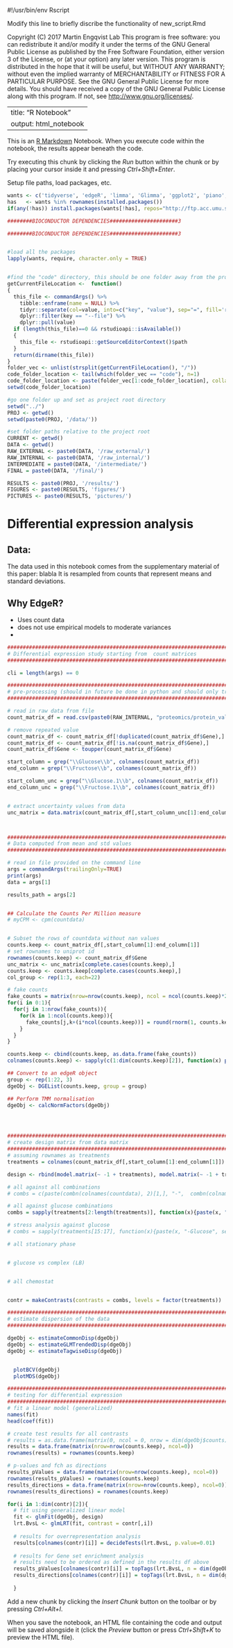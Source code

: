 #!/usr/bin/env Rscript

Modify this line to briefly discribe the functionality of new_script.Rmd

Copyright (C) 2017  Martin Engqvist Lab
This program is free software: you can redistribute it and/or modify
it under the terms of the GNU General Public License as published by
the Free Software Foundation, either version 3 of the License, or
(at your option) any later version.
This program is distributed in the hope that it will be useful,
but WITHOUT ANY WARRANTY; without even the implied warranty of
MERCHANTABILITY or FITNESS FOR A PARTICULAR PURPOSE.  See the
GNU General Public License for more details.
You should have received a copy of the GNU General Public License
along with this program.  If not, see <http://www.gnu.org/licenses/>.

---
title: "R Notebook"
output: html_notebook
---

This is an [R Markdown](http://rmarkdown.rstudio.com) Notebook. When you execute code within the notebook, the results appear beneath the code.

Try executing this chunk by clicking the *Run* button within the chunk or by placing your cursor inside it and pressing *Ctrl+Shift+Enter*.

Setup file paths, load packages, etc.
```r
wants <- c('tidyverse', 'edgeR', 'limma', 'Glimma', 'ggplot2', 'piano', 'pheatmap', 'RColorBrewer', 'viridis', 'reshape2')
has   <- wants %in% rownames(installed.packages())
if(any(!has)) install.packages(wants[!has], repos="http://ftp.acc.umu.se/mirror/CRAN/")

########BIOCONDUCTOR DEPENDENCIES######################3

########BIOCONDUCTOR DEPENDENCIES######################3


#load all the packages
lapply(wants, require, character.only = TRUE)


#find the "code" directory, this should be one folder away from the project root
getCurrentFileLocation <-  function()
{
  this_file <- commandArgs() %>% 
    tibble::enframe(name = NULL) %>%
    tidyr::separate(col=value, into=c("key", "value"), sep="=", fill='right') %>%
    dplyr::filter(key == "--file") %>%
    dplyr::pull(value)
  if (length(this_file)==0 && rstudioapi::isAvailable())
  {
    this_file <- rstudioapi::getSourceEditorContext()$path
  }
  return(dirname(this_file))
}
folder_vec <- unlist(strsplit(getCurrentFileLocation(), "/"))
code_folder_location <- tail(which(folder_vec == "code"), n=1)
code_folder_location <- paste(folder_vec[1:code_folder_location], collapse = '/')
setwd(code_folder_location)

#go one folder up and set as project root directory
setwd("../")
PROJ <- getwd()
setwd(paste0(PROJ, '/data/'))

#set folder paths relative to the project root
CURRENT <- getwd()
DATA <- getwd()
RAW_EXTERNAL <- paste0(DATA, '/raw_external/')
RAW_INTERNAL <- paste0(DATA, '/raw_internal/')
INTERMEDIATE = paste0(DATA, '/intermediate/')
FINAL = paste0(DATA, '/final/')

RESULTS <- paste0(PROJ, '/results/')
FIGURES <- paste0(RESULTS, 'figures/')
PICTURES <- paste0(RESULTS, 'pictures/')
```


# Differential expression analysis 

## Data:

The data used in this notebook comes from the supplementary material of this paper: blabla
It is resampled from counts that represent means and standard deviations.

## Why EdgeR?
- Uses count data 
- does not use empirical models to moderate variances
- 

```r
####################################################################################
# Differential expression study starting from  count matrices 
####################################################################################

cli = length(args) == 0

####################################################################################
# pre-processing (should in future be done in python and should only translate to matrix)
####################################################################################

# read in raw data from file
count_matrix_df = read.csv(paste0(RAW_INTERNAL, "proteomics/protein_values.csv"))

# remove repeated value
count_matrix_df <- count_matrix_df[!duplicated(count_matrix_df$Gene),]
count_matrix_df <- count_matrix_df[!is.na(count_matrix_df$Gene),]
count_matrix_df$Gene <- toupper(count_matrix_df$Gene)

start_column = grep("\\Glucose\\b", colnames(count_matrix_df))
end_column = grep("\\Fructose\\b", colnames(count_matrix_df))

start_column_unc = grep("\\Glucose.1\\b", colnames(count_matrix_df))
end_column_unc = grep("\\Fructose.1\\b", colnames(count_matrix_df))


# extract uncertainty values from data
unc_matrix = data.matrix(count_matrix_df[,start_column_unc[1]:end_column_unc[1]])



####################################################################################
# Data computed from mean and std values  
####################################################################################

# read in file provided on the command line
args = commandArgs(trailingOnly=TRUE)
print(args)
data = args[1]

results_path = args[2]


## Calculate the Counts Per Million measure
# myCPM <- cpm(countdata)


# Subset the rows of countdata without nan values
counts.keep <- count_matrix_df[,start_column[1]:end_column[1]]
# set rownames to uniprot id
rownames(counts.keep) <- count_matrix_df$Gene
unc_matrix <- unc_matrix[complete.cases(counts.keep),]
counts.keep <- counts.keep[complete.cases(counts.keep),]
col_group <- rep(1:3, each=22)

# fake counts 
fake_counts = matrix(nrow=nrow(counts.keep), ncol = ncol(counts.keep)*2)
for(i in 0:1){
  for(j in 1:nrow(fake_counts)){
    for(k in 1:ncol(counts.keep)){
      fake_counts[j,k+(i*ncol(counts.keep))] = round(rnorm(1, counts.keep[j,k],unc_matrix[j,k]))
    }
  }
}

counts.keep <- cbind(counts.keep, as.data.frame(fake_counts))
colnames(counts.keep) <- sapply(c(1:dim(counts.keep)[2]), function(x) paste(colnames(counts.keep)[x], col_group[x], sep = ""))

## Convert to an edgeR object
group <- rep(1:22, 3)
dgeObj <- DGEList(counts.keep, group = group)

## Perform TMM normalisation
dgeObj <- calcNormFactors(dgeObj)




####################################################################################
# create design matrix from data matrix 
####################################################################################
# assuming rownames as treatments
treatments = colnames(count_matrix_df[,start_column[1]:end_column[1]])

design <- rbind(model.matrix(~ -1 + treatments), model.matrix(~ -1 + treatments), model.matrix(~ -1 + treatments))

# all against all combinations
# combs = c(paste(combn(colnames(countdata), 2)[1,], "-",  combn(colnames(countdata), 2)[2,], sep = ""))

# all against glucose combinations 
combs = sapply(treatments[2:length(treatments)], function(x){paste(x, "-Glucose", sep = "")}, USE.NAMES = FALSE)

# stress analysis against glucose
# combs = sapply(treatments[15:17], function(x){paste(x, "-Glucose", sep = "")}, USE.NAMES = FALSE)

# all stationary phase 


# glucose vs complex (LB)


# all chemostat


contr = makeContrasts(contrasts = combs, levels = factor(treatments))

####################################################################################
# estimate dispersion of the data  
####################################################################################

dgeObj <- estimateCommonDisp(dgeObj)
dgeObj <- estimateGLMTrendedDisp(dgeObj)
dgeObj <- estimateTagwiseDisp(dgeObj)


  plotBCV(dgeObj)
  plotMDS(dgeObj)

####################################################################################
# testing for differential expression
####################################################################################
# fit a linear model (generalized)
names(fit)
head(coef(fit))

# create test results for all contrasts 
# results = as.data.frame(matrix(0, ncol = 0, nrow = dim(dgeObj$counts)[1]))
results = data.frame(matrix(nrow=nrow(counts.keep), ncol=0))
rownames(results) = rownames(counts.keep)

# p-values and fch as directions
results_pValues = data.frame(matrix(nrow=nrow(counts.keep), ncol=0))
rownames(results_pValues) = rownames(counts.keep)
results_directions = data.frame(matrix(nrow=nrow(counts.keep), ncol=0))
rownames(results_directions) = rownames(counts.keep)

for(i in 1:dim(contr)[2]){
  # fit using generalized linear model
  fit <- glmFit(dgeObj, design)
  lrt.BvsL <- glmLRT(fit, contrast = contr[,i])
  
  # results for overrepresentation analysis 
  results[colnames(contr)[i]] = decideTests(lrt.BvsL, p.value=0.01)
  
  # results for Gene set enrichment analysis
  # results need to be ordered as defined in the results df above
  results_pValues[colnames(contr)[i]] = topTags(lrt.BvsL, n = dim(dgeObj$counts)[1])$table[order(rownames(topTags(lrt.BvsL, n = dim(dgeObj$counts)[1])$table)),]$FDR
  results_directions[colnames(contr)[i]] = topTags(lrt.BvsL, n = dim(dgeObj$counts)[1])$table[order(rownames(topTags(lrt.BvsL, n = dim(dgeObj$counts)[1])$table)),]$logFC
  
  }

```















Add a new chunk by clicking the *Insert Chunk* button on the toolbar or by pressing *Ctrl+Alt+I*.

When you save the notebook, an HTML file containing the code and output will be saved alongside it (click the *Preview* button or press *Ctrl+Shift+K* to preview the HTML file).

